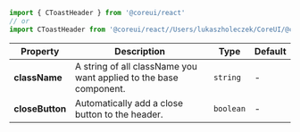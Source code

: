 
```jsx
import { CToastHeader } from '@coreui/react'
// or
import CToastHeader from '@coreui/react//Users/lukaszholeczek/CoreUI/@coreui/react/packages/coreui-react/src/components/toast/CToastHeader'
```

| Property | Description | Type | Default |
| --- | --- | --- | --- |
| **className** | A string of all className you want applied to the base component. | `string` | - |
| **closeButton** | Automatically add a close button to the header. | `boolean` | - |

